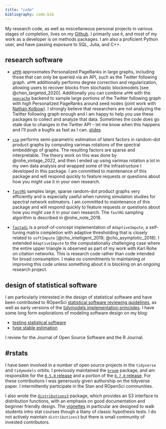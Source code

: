 ```yaml
---
title: "code"
bibliography: code.bib
---
```


My research code, as well as miscellaneous personal projects in various stages of completion, lives on my [Github](https://github.com/alexpghayes). I primarily use `R`, and most of my work as a developer is on methods packages. I am also a proficient Python user, and have passing exposure to SQL, Julia, and C++.

## research software 

- [`aPPR`](https://rohelab.github.io/aPPR/) approximates Personalized PageRanks in large graphs, including those that can only be queried via an API, such as the Twitter following graph. `aPPR` additionally performs degree correction and regularization, allowing users to recover blocks from stochastic blockmodels [see @chen_targeted_2020]. Additionally you can combine `aPPR` with the [`neocache`](https://github.com/alexpghayes/neocache) backend to sample large portions of the Twitter following graph with high Personalized PageRanks around seed nodes (joint work with [Nathan Kolbow](https://wid.wisc.edu/people/nathan-kolbow/)). I strongly believe that researchers are not analyzing the Twitter following graph enough and I am happy to help you use these packages to collect and analyze that data. Sometimes the code does go stale due to changes in the Twitter API -- let me know when this happens and I'll push a bugfix as fast as I can. [slides](https://github.com/alexpghayes/JSM2021)

- [`vsp`](https://github.com/RoheLab/vsp) performs semi-parametric estimation of latent factors in random-dot product graphs by computing varimax rotations of the spectral embeddings of graphs. The resulting factors are sparse and interpretable. The theory work on this was done by @rohe_vintage_2022, and then I ended up using varimax rotation a lot in my own data analysis and wrapped some of the infrastructure I developed in this package. I am committed to maintenance of this package and will respond quickly to feature requests or questions about how you might use it in your own research.

- [`fastRG`](https://rohelab.github.io/fastRG/) samples large, sparse random-dot product graphs very efficiently and is especially useful when running simulation studies for spectral network estimators. I am committed to maintenance of this package and will respond quickly to feature requests or questions about how you might use it in your own research. The `fastRG` sampling algorithm is described in @rohe_note_2018.

- [`fastadi`](https://github.com/RoheLab/fastadi) is a proof-of-concept implementation of `AdaptiveImpute`, a self-tuning matrix completion with adaptive thresholding that is closely related to `softImpute` [@cho_intelligent_2019; @cho_asymptotic_2018]. I extended `AdaptiveImpute` to the computationally challenging case where the entire upper triangle is observed as part of my work with Karl Rohe on citation networks. This is research code rather than code intended for broad consumption. I make no commitments to maintaining or improving this code unless something about it is blocking on an ongoing research project.

## design of statistical software

I am particularly interested in the design of statistical software and have been contributed to ROpenSci [statistical software reviewing guidelines](https://ropensci.org/stat-software-review/), as well as early versions of the [tidymodels implementation principles](https://github.com/tidymodels/model-implementation-principles). I have some long form explorations of modeling software design on my blog:

- [testing statistical software](../post/2019-06-07_testing-statistical-software/)
- [type stable estimation](../post/2019-05-21_type-stable-estimation/)

I review for the Journal of Open Source Software and the R Journal.

## #rstats

I have been involved in a number of open source projects in the `tidyverse` and `tidymodels` orbits. I previously maintained the [`broom`](https://broom.tidymodels.org/) package, and am responsible for the [`0.5.0` release](https://www.tidyverse.org/blog/2018/07/broom-0-5-0/) and a portion of the [`0.7.0` release](https://www.tidyverse.org/blog/2020/07/broom-0-7-0/). For these contributions I was generously given authorship on the tidyverse paper. I intermittently participate in the Stan and ROpenSci communities.

I also wrote the [`distributions3`](https://github.com/alexpghayes/distributions3) package, which provides an S3 interface to distribution functions, with an emphasis on good documentation and beginner friendly design. The [vignettes](https://alexpghayes.github.io/distributions3/dev/articles/) in particular are designed to walk students intro stat courses though a litany of classic hypothesis tests. I do not actively maintain `distributions3` but there is small community of invested contributors.
